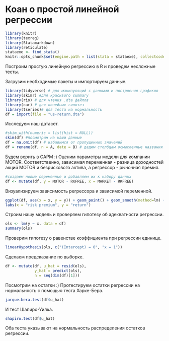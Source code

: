 # Коан о простой линейной регрессии {#simplereg}


```r
library(knitr)
library(texreg)
library(Statamarkdown)
library(reticulate)
stataexe <- find_stata()
knitr::opts_chunk$set(engine.path = list(stata = stataexe), collectcode = TRUE)
```

Построим простую линейную регрессию в R и проведем несложные тесты. 

Загрузим необходимые пакеты и импортируем данные.
```r
library(tidyverse) # для манипуляций с данными и построения графиков
library(skimr) #для красивого summary
library(rio) # для чтения .dta файлов
library(car) # для линейных гипотез
library(tseries)# для теста на нормальность
df = import(file = "us-return.dta")
```

Исследуем наш датасет.

```r
#skim_with(numeric = list(hist = NULL))
skim(df) #посмотрим на наши данные 
df = na.omit(df) # избавимся от пропущенных значений
df = rename(df, n = A, date = B) # дадим столбцам осмысленные названия :)
```

Будем верить в CAPM :) Оценим параметры модели для компании MOTOR. Соответственно, зависимая переменная - разница доходностей акций MOTOR и безрискового актива, а регрессор - рыночная премия.
```r
#создаем новые переменные и добавляем их к набору данных
df <- mutate(df, y = MOTOR - RKFREE, x = MARKET - RKFREE) 
```

Визуализируем зависимость регрессора и зависимой переменной.
```r
ggplot(df, aes(x = x, y = y)) + geom_point() + geom_smooth(method=lm) +
labs(x = "risk premium", y = "return")
```

Строим нашу модель и проверяем гипотезу об адекватности регрессии.
```r
ols <- lm(y ~ x, data = df) 
summary(ols)
```

Проверим гипотезу о равенстве коэффициента при регрессии единице. 
```r
linearHypothesis(ols, c("(Intercept) = 0", "x = 1"))
```

Сделаем предсказание по выборке.
```r
df <- mutate(df, u_hat = resid(ols), 
             y_hat = predict(ols), 
             n = seq(dim(df)[1]))
```

Посмотрим на остатки :) Протестируем остатки регрессии на нормальность с помощью теста Харке-Бера.
```r
jarque.bera.test(df$u_hat)
```

И тест Шапиро-Уилка.
```r
shapiro.test(df$u_hat)
```

Оба теста указывают на нормальность распределения остатков регрессии.
